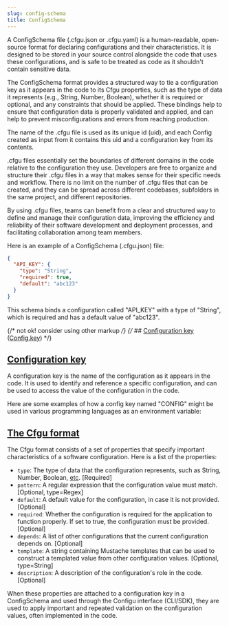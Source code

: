 ```yaml
---
slug: config-schema
title: ConfigSchema
---
```



A ConfigSchema file (.cfgu.json or .cfgu.yaml) is a human-readable, open-source format for declaring configurations and their characteristics. It is designed to be stored in your source control alongside the code that uses these configurations, and is safe to be treated as code as it shouldn't contain sensitive data.

The ConfigSchema format provides a structured way to tie a configuration key as it appears in the code to its Cfgu properties, such as the type of data it represents (e.g., String, Number, Boolean), whether it is required or optional, and any constraints that should be applied. These bindings help to ensure that configuration data is properly validated and applied, and can help to prevent misconfigurations and errors from reaching production.

The name of the .cfgu file is used as its unique id (uid), and each Config created as input from it contains this uid and a configuration key from its contents.

.cfgu files essentially set the boundaries of different domains in the code relative to the configuration they use. Developers are free to organize and structure their .cfgu files in a way that makes sense for their specific needs and workflow. There is no limit on the number of .cfgu files that can be created, and they can be spread across different codebases, subfolders in the same project, and different repositories.

By using .cfgu files, teams can benefit from a clear and structured way to define and manage their configuration data, improving the efficiency and reliability of their software development and deployment processes, and facilitating collaboration among team members.

Here is an example of a ConfigSchema (.cfgu.json) file:

```json
{
  "API_KEY": {
    "type": "String",
    "required": true,
    "default": "abc123"
  }
}
```

This schema binds a configuration called "API_KEY" with a type of "String", which is required and has a default value of "abc123".

{/* not ok! consider using other markup */}
{/* ## [Configuration key](https://github.com/configu/configu/blob/main/types/ConfigSchema.ts#L21) ([Config.key](https://github.com/configu/configu/blob/main/types/Config.ts#L5)) */}

## [Configuration key](https://github.com/configu/configu/blob/main/types/ConfigSchema.ts#L21)

A configuration key is the name of the configuration as it appears in the code. It is used to identify and reference a specific configuration, and can be used to access the value of the configuration in the code.

Here are some examples of how a config key named "CONFIG" might be used in various programming languages as an environment variable:

<LangToEnvs />

## [The Cfgu format](https://github.com/configu/configu/blob/main/types/Cfgu.ts)

The Cfgu format consists of a set of properties that specify important characteristics of a software configuration. Here is a list of the properties:

- `type`: The type of data that the configuration represents, such as String, Number, Boolean, [etc](/docs/cfgu-types). [Required]
- `pattern`: A regular expression that the configuration value must match. [Optional, type=Regex]
- `default`: A default value for the configuration, in case it is not provided. [Optional]
- `required`: Whether the configuration is required for the application to function properly. If set to true, the configuration must be provided. [Optional]
- `depends`: A list of other configurations that the current configuration depends on. [Optional]
- `template`: A string containing Mustache templates that can be used to construct a templated value from other configuration values. [Optional, type=String]
- `description`: A description of the configuration's role in the code. [Optional]

When these properties are attached to a configuration key in a ConfigSchema and used through the Configu interface (CLI/SDK), they are used to apply important and repeated validation on the configuration values, often implemented in the code.
